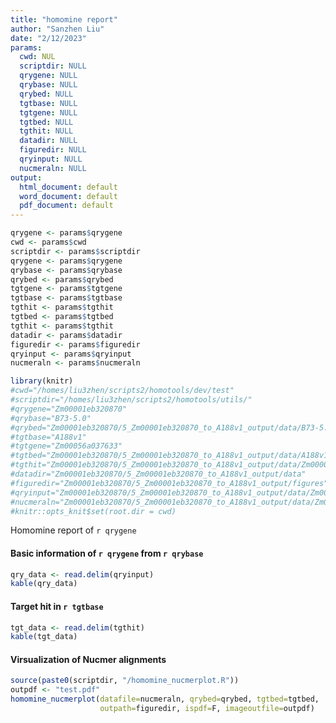 ```yaml
---
title: "homomine report"
author: "Sanzhen Liu"
date: "2/12/2023"
params:
  cwd: NUL
  scriptdir: NULL
  qrygene: NULL
  qrybase: NULL
  qrybed: NULL
  tgtbase: NULL
  tgtgene: NULL
  tgtbed: NULL
  tgthit: NULL
  datadir: NULL
  figuredir: NULL
  qryinput: NULL
  nucmeraln: NULL
output:
  html_document: default
  word_document: default
  pdf_document: default
---
```


```r
qrygene <- params$qrygene
cwd <- params$cwd
scriptdir <- params$scriptdir
qrygene <- params$qrygene
qrybase <- params$qrybase
qrybed <- params$qrybed
tgtgene <- params$tgtgene
tgtbase <- params$tgtbase
tgthit <- params$tgthit
tgtbed <- params$tgtbed
tgthit <- params$tgthit
datadir <- params$datadir
figuredir <- params$figuredir
qryinput <- params$qryinput
nucmeraln <- params$nucmeraln
```

```r
library(knitr)
#cwd="/homes/liu3zhen/scripts2/homotools/dev/test"
#scriptdir="/homes/liu3zhen/scripts2/homotools/utils/"
#qrygene="Zm00001eb320870"
#qrybase="B73-5.0"
#qrybed="Zm00001eb320870/5_Zm00001eb320870_to_A188v1_output/data/B73-5.0.label.bed"
#tgtbase="A188v1"
#tgtgene="Zm00056a037633"
#tgtbed="Zm00001eb320870/5_Zm00001eb320870_to_A188v1_output/data/A188v1.label.bed"
#tgthit="Zm00001eb320870/5_Zm00001eb320870_to_A188v1_output/data/Zm00001eb320870_to_A188v1.hit.output"
#datadir="Zm00001eb320870/5_Zm00001eb320870_to_A188v1_output/data"
#figuredir="Zm00001eb320870/5_Zm00001eb320870_to_A188v1_output/figures"
#qryinput="Zm00001eb320870/5_Zm00001eb320870_to_A188v1_output/data/Zm00001eb320870_B73-5.0.search.input"
#nucmeraln="Zm00001eb320870/5_Zm00001eb320870_to_A188v1_output/data/Zm00001eb320870_to_A188v1.uniq.filt.delta.txt"
#knitr::opts_knit$set(root.dir = cwd)
```

Homomine report of `r qrygene`

#### Basic information of `r qrygene` from `r qrybase`
```r
qry_data <- read.delim(qryinput)
kable(qry_data)
```

#### Target hit in `r tgtbase`
```r
tgt_data <- read.delim(tgthit)
kable(tgt_data)
```


#### Virsualization of Nucmer alignments
```r
source(paste0(scriptdir, "/homomine_nucmerplot.R"))
outpdf <- "test.pdf"
homomine_nucmerplot(datafile=nucmeraln, qrybed=qrybed, tgtbed=tgtbed,
                    outpath=figuredir, ispdf=F, imageoutfile=outpdf)
```


```r

```
